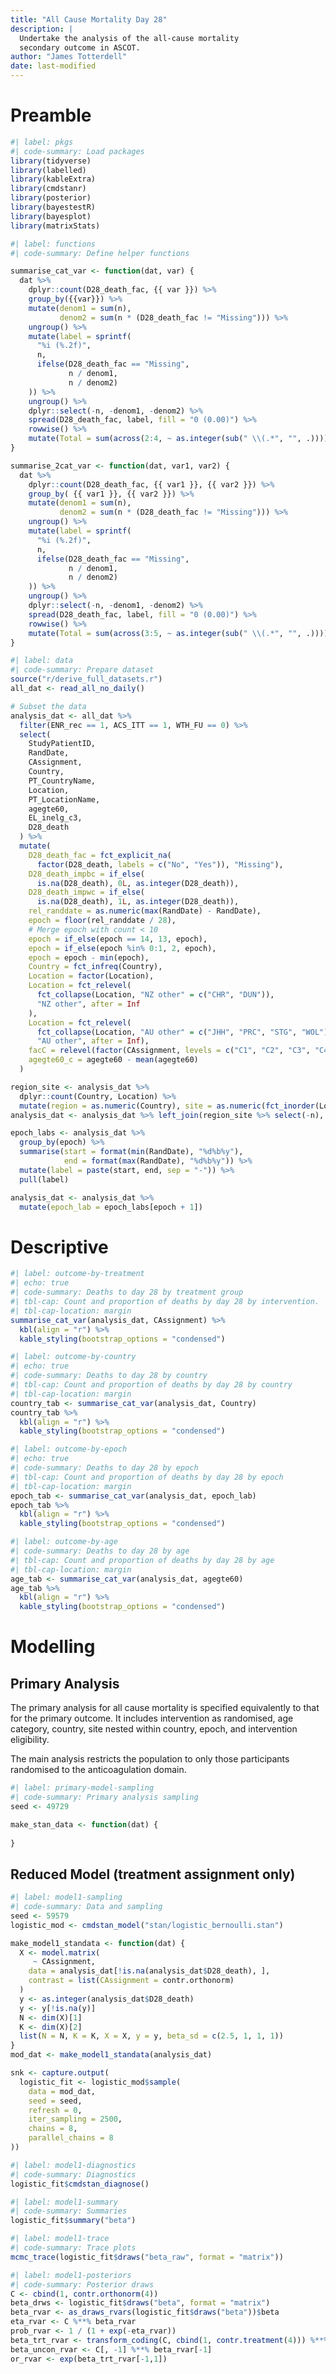 ```yaml
---
title: "All Cause Mortality Day 28"
description: |
  Undertake the analysis of the all-cause mortality 
  secondary outcome in ASCOT.
author: "James Totterdell"
date: last-modified
---
```


# Preamble

```r
#| label: pkgs
#| code-summary: Load packages
library(tidyverse)
library(labelled)
library(kableExtra)
library(cmdstanr)
library(posterior)
library(bayestestR)
library(bayesplot)
library(matrixStats)
```

```r
#| label: functions
#| code-summary: Define helper functions

summarise_cat_var <- function(dat, var) {
  dat %>%
    dplyr::count(D28_death_fac, {{ var }}) %>%
    group_by({{var}}) %>%
    mutate(denom1 = sum(n),
           denom2 = sum(n * (D28_death_fac != "Missing"))) %>%
    ungroup() %>%
    mutate(label = sprintf(
      "%i (%.2f)", 
      n, 
      ifelse(D28_death_fac == "Missing", 
             n / denom1, 
             n / denom2)
    )) %>%
    ungroup() %>%
    dplyr::select(-n, -denom1, -denom2) %>%
    spread(D28_death_fac, label, fill = "0 (0.00)") %>%
    rowwise() %>%
    mutate(Total = sum(across(2:4, ~ as.integer(sub(" \\(.*", "", .)))))
}

summarise_2cat_var <- function(dat, var1, var2) {
  dat %>%
    dplyr::count(D28_death_fac, {{ var1 }}, {{ var2 }}) %>%
    group_by( {{ var1 }}, {{ var2 }}) %>%
    mutate(denom1 = sum(n),
           denom2 = sum(n * (D28_death_fac != "Missing"))) %>%
    ungroup() %>%
    mutate(label = sprintf(
      "%i (%.2f)", 
      n, 
      ifelse(D28_death_fac == "Missing", 
             n / denom1, 
             n / denom2)
    )) %>%
    ungroup() %>%
    dplyr::select(-n, -denom1, -denom2) %>%
    spread(D28_death_fac, label, fill = "0 (0.00)") %>%
    rowwise() %>%
    mutate(Total = sum(across(3:5, ~ as.integer(sub(" \\(.*", "", .)))))
}
```

```r
#| label: data
#| code-summary: Prepare dataset
source("r/derive_full_datasets.r")
all_dat <- read_all_no_daily()

# Subset the data
analysis_dat <- all_dat %>%
  filter(ENR_rec == 1, ACS_ITT == 1, WTH_FU == 0) %>%
  select(
    StudyPatientID,
    RandDate,
    CAssignment,
    Country,
    PT_CountryName,
    Location,
    PT_LocationName,
    agegte60,
    EL_inelg_c3,
    D28_death
  ) %>%
  mutate(
    D28_death_fac = fct_explicit_na(
      factor(D28_death, labels = c("No", "Yes")), "Missing"),
    D28_death_impbc = if_else(
      is.na(D28_death), 0L, as.integer(D28_death)),
    D28_death_impwc = if_else(
      is.na(D28_death), 1L, as.integer(D28_death)),
    rel_randdate = as.numeric(max(RandDate) - RandDate),
    epoch = floor(rel_randdate / 28),
    # Merge epoch with count < 10
    epoch = if_else(epoch == 14, 13, epoch),
    epoch = if_else(epoch %in% 0:1, 2, epoch),
    epoch = epoch - min(epoch),
    Country = fct_infreq(Country),
    Location = factor(Location),
    Location = fct_relevel(
      fct_collapse(Location, "NZ other" = c("CHR", "DUN")),
      "NZ other", after = Inf
    ),
    Location = fct_relevel(
      fct_collapse(Location, "AU other" = c("JHH", "PRC", "STG", "WOL")),
      "AU other", after = Inf),
    facC = relevel(factor(CAssignment, levels = c("C1", "C2", "C3", "C4")), ref = "C1"),
    agegte60_c = agegte60 - mean(agegte60)
  )

region_site <- analysis_dat %>%
  dplyr::count(Country, Location) %>%
  mutate(region = as.numeric(Country), site = as.numeric(fct_inorder(Location)))
analysis_dat <- analysis_dat %>% left_join(region_site %>% select(-n), by = c("Country", "Location"))

epoch_labs <- analysis_dat %>% 
  group_by(epoch) %>% 
  summarise(start = format(min(RandDate), "%d%b%y"), 
            end = format(max(RandDate), "%d%b%y")) %>%
  mutate(label = paste(start, end, sep = "-")) %>%
  pull(label)

analysis_dat <- analysis_dat %>%
  mutate(epoch_lab = epoch_labs[epoch + 1])
```

# Descriptive

```r
#| label: outcome-by-treatment
#| echo: true
#| code-summary: Deaths to day 28 by treatment group
#| tbl-cap: Count and proportion of deaths by day 28 by intervention.
#| tbl-cap-location: margin
summarise_cat_var(analysis_dat, CAssignment) %>%
  kbl(align = "r") %>%
  kable_styling(bootstrap_options = "condensed")
```

```r
#| label: outcome-by-country
#| echo: true
#| code-summary: Deaths to day 28 by country
#| tbl-cap: Count and proportion of deaths by day 28 by country
#| tbl-cap-location: margin
country_tab <- summarise_cat_var(analysis_dat, Country)
country_tab %>%
  kbl(align = "r") %>%
  kable_styling(bootstrap_options = "condensed")
```

```r
#| label: outcome-by-epoch
#| echo: true
#| code-summary: Deaths to day 28 by epoch
#| tbl-cap: Count and proportion of deaths by day 28 by epoch
#| tbl-cap-location: margin
epoch_tab <- summarise_cat_var(analysis_dat, epoch_lab)
epoch_tab %>%
  kbl(align = "r") %>%
  kable_styling(bootstrap_options = "condensed")
```

```r
#| label: outcome-by-age
#| code-summary: Deaths to day 28 by age
#| tbl-cap: Count and proportion of deaths by day 28 by age
#| tbl-cap-location: margin
age_tab <- summarise_cat_var(analysis_dat, agegte60)
age_tab %>%
  kbl(align = "r") %>%
  kable_styling(bootstrap_options = "condensed")
```

# Modelling

## Primary Analysis

The primary analysis for all cause mortality is specified equivalently to that for the primary outcome. It includes intervention as randomised, age category, country, site nested within country, epoch, and intervention eligibility.

The main analysis restricts the population to only those participants randomised to the anticoagulation domain.

```r
#| label: primary-model-sampling
#| code-summary: Primary analysis sampling
seed <- 49729

make_stan_data <- function(dat) {
  
}
```

## Reduced Model (treatment assignment only)

```r
#| label: model1-sampling
#| code-summary: Data and sampling
seed <- 59579
logistic_mod <- cmdstan_model("stan/logistic_bernoulli.stan")

make_model1_standata <- function(dat) {
  X <- model.matrix(
     ~ CAssignment,
    data = analysis_dat[!is.na(analysis_dat$D28_death), ],
    contrast = list(CAssignment = contr.orthonorm)
  )
  y <- as.integer(analysis_dat$D28_death)
  y <- y[!is.na(y)]
  N <- dim(X)[1]
  K <- dim(X)[2]  
  list(N = N, K = K, X = X, y = y, beta_sd = c(2.5, 1, 1, 1))
}
mod_dat <- make_model1_standata(analysis_dat)

snk <- capture.output(
  logistic_fit <- logistic_mod$sample(
    data = mod_dat,
    seed = seed,
    refresh = 0,
    iter_sampling = 2500,
    chains = 8,
    parallel_chains = 8
))
```

```r
#| label: model1-diagnostics
#| code-summary: Diagnostics
logistic_fit$cmdstan_diagnose()
```

```r
#| label: model1-summary
#| code-summary: Summaries
logistic_fit$summary("beta")
```

```r
#| label: model1-trace
#| code-summary: Trace plots
mcmc_trace(logistic_fit$draws("beta_raw", format = "matrix"))
```

```r
#| label: model1-posteriors
#| code-summary: Posterior draws
C <- cbind(1, contr.orthonorm(4))
beta_drws <- logistic_fit$draws("beta", format = "matrix")
beta_rvar <- as_draws_rvars(logistic_fit$draws("beta"))$beta
eta_rvar <- C %**% beta_rvar
prob_rvar <- 1 / (1 + exp(-eta_rvar))
beta_trt_rvar <- transform_coding(C, cbind(1, contr.treatment(4))) %**% beta_rvar
beta_uncon_rvar <- C[, -1] %**% beta_rvar[-1]
or_rvar <- exp(beta_trt_rvar[-1,1])
```
